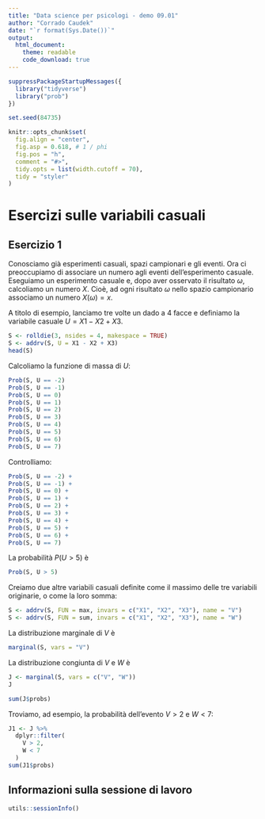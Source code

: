 ```yaml
---
title: "Data science per psicologi - demo 09.01"
author: "Corrado Caudek"
date: "`r format(Sys.Date())`"
output:
  html_document:
    theme: readable
    code_download: true
---
```


```r
suppressPackageStartupMessages({
  library("tidyverse")
  library("prob")
})

set.seed(84735)

knitr::opts_chunk$set(
  fig.align = "center",
  fig.asp = 0.618, # 1 / phi
  fig.pos = "h",
  comment = "#>",
  tidy.opts = list(width.cutoff = 70),
  tidy = "styler"
)
```

# Esercizi sulle variabili casuali

## Esercizio 1

Conosciamo già esperimenti casuali, spazi campionari e gli eventi. Ora ci preoccupiamo di associare un numero agli eventi dell'esperimento casuale. Eseguiamo un esperimento casuale e, dopo aver osservato il risultato $\omega$, calcoliamo un numero $X$. Cioè, ad ogni risultato $\omega$ nello spazio campionario associamo un numero $X(\omega) = x$.

A titolo di esempio, lanciamo tre volte un dado a 4 facce e definiamo la variabile casuale $U = X1 − X2 + X3$.

```r
S <- rolldie(3, nsides = 4, makespace = TRUE) 
S <- addrv(S, U = X1 - X2 + X3)
head(S)
```

Calcoliamo la funzione di massa di $U$:

```r
Prob(S, U == -2)
Prob(S, U == -1)
Prob(S, U == 0)
Prob(S, U == 1)
Prob(S, U == 2)
Prob(S, U == 3)
Prob(S, U == 4)
Prob(S, U == 5)
Prob(S, U == 6)
Prob(S, U == 7)
```

Controlliamo:

```r
Prob(S, U == -2) +
Prob(S, U == -1) +
Prob(S, U == 0) +
Prob(S, U == 1) +
Prob(S, U == 2) +
Prob(S, U == 3) +
Prob(S, U == 4) +
Prob(S, U == 5) +
Prob(S, U == 6) +
Prob(S, U == 7) 
```

La probabilità $P(U > 5)$ è

```r
Prob(S, U > 5)
```

Creiamo due altre variabili casuali definite come il massimo delle tre variabili originarie, o come la loro somma:

```r
S <- addrv(S, FUN = max, invars = c("X1", "X2", "X3"), name = "V")
S <- addrv(S, FUN = sum, invars = c("X1", "X2", "X3"), name = "W")
```

La distribuzione marginale di $V$ è 

```r
marginal(S, vars = "V")
```

La distribuzione congiunta di $V$ e $W$ è

```r
J <- marginal(S, vars = c("V", "W"))
J
```

```r
sum(J$probs)
```

Troviamo, ad esempio, la probabilità dell'evento $V > 2$ e $W < 7$:

```r
J1 <- J %>% 
  dplyr::filter(
    V > 2,
    W < 7
  )
sum(J1$probs)
```


## Informazioni sulla sessione di lavoro

```r
utils::sessionInfo()
```


